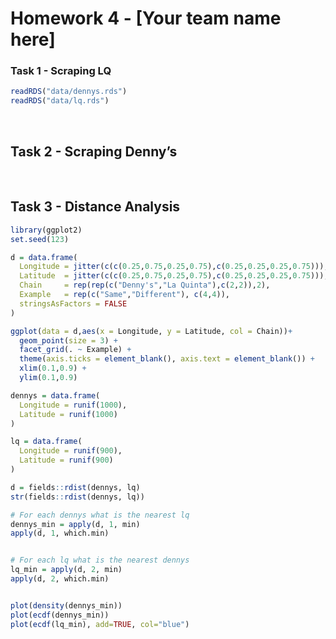 Homework 4 - [Your team name here]
========================================================


### Task 1 - Scraping LQ

<!-- Detail your approach for scraping La Quinta's data -->

```r
readRDS("data/dennys.rds")
readRDS("data/lq.rds")
```


<br/>

## Task 2 - Scraping Denny's

<!-- Detail your approach for scraping Denny's data -->


<br/>

## Task 3 -  Distance Analysis

<!-- Detail your statistical analysis of the pairwise distance between Denny's and LQ's-->

```r
library(ggplot2)
set.seed(123)

d = data.frame(
  Longitude = jitter(c(c(0.25,0.75,0.25,0.75),c(0.25,0.25,0.25,0.75))),
  Latitude  = jitter(c(c(0.25,0.75,0.25,0.75),c(0.25,0.25,0.25,0.75))),
  Chain     = rep(rep(c("Denny's","La Quinta"),c(2,2)),2),
  Example   = rep(c("Same","Different"), c(4,4)),
  stringsAsFactors = FALSE
)

ggplot(data = d,aes(x = Longitude, y = Latitude, col = Chain))+
  geom_point(size = 3) + 
  facet_grid(. ~ Example) +
  theme(axis.ticks = element_blank(), axis.text = element_blank()) +
  xlim(0.1,0.9) +
  ylim(0.1,0.9)
```


```r
dennys = data.frame(
  Longitude = runif(1000),
  Latitude = runif(1000)
)

lq = data.frame(
  Longitude = runif(900),
  Latitude = runif(900)
)

d = fields::rdist(dennys, lq)
str(fields::rdist(dennys, lq))

# For each dennys what is the nearest lq
dennys_min = apply(d, 1, min)
apply(d, 1, which.min)


# For each lq what is the nearest dennys
lq_min = apply(d, 2, min)
apply(d, 2, which.min)


plot(density(dennys_min))
plot(ecdf(dennys_min))
plot(ecdf(lq_min), add=TRUE, col="blue")
```